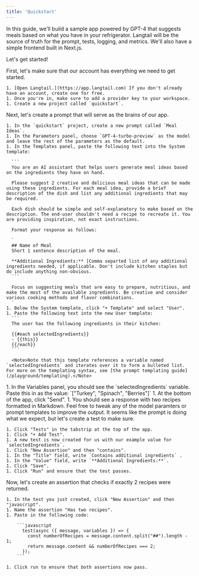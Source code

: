 ```yaml
---
title: 'Quickstart'
---
```


In this guide, we'll build a sample app powered by GPT-4 that suggests meals based on what you have in your refrigerator. Langtail will be the source of truth for the prompt, tests, logging, and metrics. We'll also have a simple frontend built in Next.js.

Let's get started!

<Steps>

  <Step title="Prep your account">
    First, let's make sure that our account has everything we need to get started.

    1. [Open Langtail.](https://app.langtail.com) If you don't already have an account, create one for free.
    1. Once you're in, make sure to add a provider key to your workspace.
    1. Create a new project called `quickstart`.
  </Step>

  <Step title="Create a Prompt">
    Next, let's create a prompt that will serve as the brains of our app.

    1. In the `quickstart` project, create a new prompt called `Meal Ideas`.
    1. In the Parameters panel, choose `GPT-4-turbo-preview` as the model and leave the rest of the parameters as the default.
    1. In the Templates panel, paste the following text into the System template:

      ```
      You are an AI assistant that helps users generate meal ideas based on the ingredients they have on hand.

      Please suggest 2 creative and delicious meal ideas that can be made using these ingredients. For each meal idea, provide a brief description of the dish and list any additional ingredients that may be required.

      Each dish should be simple and self-explanatory to make based on the description. The end-user shouldn't need a recipe to recreate it. You are providing inspiration, not exact instructions.

      Format your response as follows:

      `
      ## Name of Meal
      Short 1 sentence description of the meal.

      **Additional Ingredients:** [Comma separted list of any additional ingredients needed, if applicable. Don't include kitchen staples but do include anything non-obvious.
      ```

      Focus on suggesting meals that are easy to prepare, nutritious, and make the most of the available ingredients. Be creative and consider various cooking methods and flavor combinations.
      `
    1. Below the System template, click "+ Template" and select "User".
    1. Paste the following text into the new User template:
      ```
      The user has the following ingredients in their kitchen:

      {{#each selectedIngredients}}
      - {{this}}
      {{/each}}
      ```

      <Note>Note that this template references a variable named `selectedIngredients` and iterates over it to form a bulleted list. For more on the templating syntax, see [the prompt templating guide](/playground/templating).</Note>
  </Step>

  <Step title="Try the prompt">
    1. In the Variables panel, you should see the `selectedIngredients` variable. Paste this in as the value: `["Turkey", "Spinach", "Berries"]`
    1. At the bottom of the app, click "Send".
    1. You should see a response with two recipes formatted in Markdown. Feel free to tweak any of the model paramters or prompt templates to improve the output.
  </Step>

  <Step title="Create a basic test">
    It seems like the prompt is doing what we expect, but let's create a test to make sure.

    1. Click "Tests" in the tabstrip at the top of the app.
    1. Click "+ Add Test".
    1. A new test is now created for us with our example value for `selectedIngredients`.
    1. Click "New Assertion" and then "contains".
    1. In the "Title" field, write `Contains additional ingredients` .
    1. In the "Value" field, write `**Additional Ingredients:**`.
    1. Click "Save".
    1. Click "Run" and ensure that the test passes.
  </Step>

  <Step title="Create a more complex assertion">
    Now, let's create an assertion that checks if exactly 2 recipes were returned.

    1. In the test you just created, click "New Assertion" and then "javascript".
    1. Name the assertion "Has two recipes".
    1. Paste in the following code:

        ```javascript
          test(async ({ message, variables }) => {
            const numberOfRecipes = message.content.split("##").length - 1;
            return message.content && numberOfRecipes === 2;
          });
        ```

    1. Click run to ensure that both assertions now pass.
  </Step>

  <Step title="Deploy the prompt">

  </Step>


</Steps>